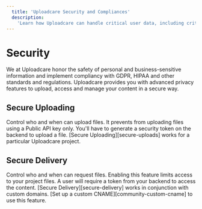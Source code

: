 ```yaml
---
  title: 'Uploadcare Security and Compliances'
  description:
    'Learn how Uploadcare can handle critical user data, including critical information in-line with the GDPR, PrivacyShield and HIPAA compliances needed to operate in the EU and US legislation respectively.'
---
```


# Security
<!-- @dm: Security != Privacy, тут все фичи (и гдпр с хипой), скорее, про приваси.
Можно как-то это попробовать подправить? -->

We at Uploadcare honor the safety of personal and business-sensitive information
and implement compliancy with GDPR, HIPAA and other standards and regulations.
Uploadcare provides you with advanced privacy features to upload, access and
manage your content in a secure way.

## Secure Uploading

Control who and when can upload files. It prevents from uploading files using a
Public API key only. You'll have to generate a security token
on the backend to&nbsp;upload a file. [Secure Uploading][secure-uploads] works for a particular Uploadcare project.

## Secure Delivery

Control who and when can request files. Enabling this feature limits access to
your project files. A user will require a token from your backend to access
the&nbsp;content. [Secure Delivery][secure-delivery] works in conjunction with custom domains.
[Set up a custom CNAME][community-custom-cname] to use this feature.
<!-- Roma: This should be in Secure Delivery article, not in the community. -->
